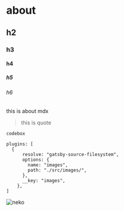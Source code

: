 # about

## h2

### h3

#### h4

##### h5

###### h6

this is about mdx

> this is quote

`codebox`

```javascript{1,4-6}
plugins: [
  {
      resolve: "gatsby-source-filesystem",
      options: {
        name: "images",
        path: "./src/images/",
      },
      __key: "images",
    },
]
```

![neko](./코딩네코.jpg)
